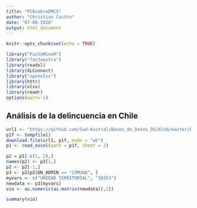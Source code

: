 ```yaml
---
title: "PCAsobreDMCS"
author: "Christian Castro"
date: "07-08-2020"
output: html_document
---
```


```r
knitr::opts_chunk$set(echo = TRUE)

library("FactoMineR")
library("factoextra")
library(readxl)
library(XLConnect)
library("openxlsx")
library(httr)
library(xlsx)
library(readr)
options(warn=-1)
```

## Análisis de la delincuencia en Chile



```r

url1 <- "https://github.com/Sud-Austral/Bases_de_Datos_DS/blob/master/DMCS/Tasa_casos_dmcs_mensual_2001_2017w.xlsx?raw=true"
p1f <- tempfile()
download.file(url1, p1f, mode = "wb")
p1 <- read_excel(path = p1f, sheet = 2)

p2 = p1[-c(1, 2),]
names(p2) <- p2[1,]
p2 <- p2[-1,]
p3 <- p2[p2$UN_ADMIN == "COMUNA", ]
myvars <- c("UNIDAD TERRITORIAL", "38353")
newdata <- p3[myvars]
vio <- as.numeric(as.matrix(newdata)[,2])

summary(vio)
```











